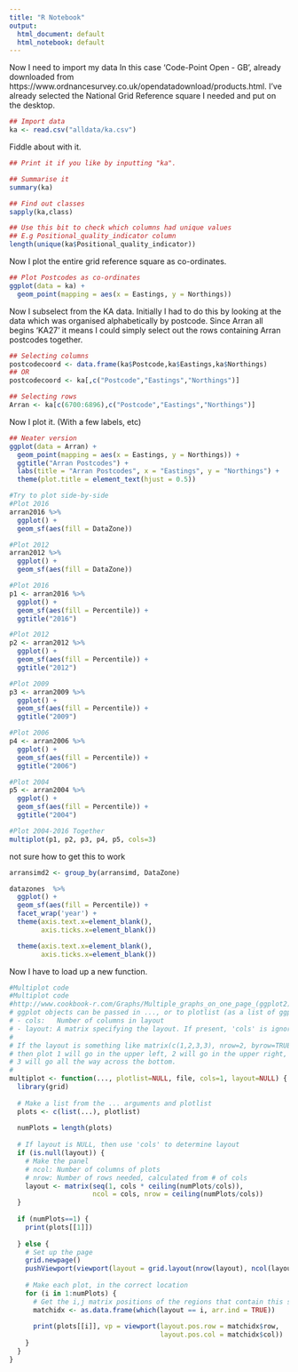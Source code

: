 ```yaml
---
title: "R Notebook"
output:
  html_document: default
  html_notebook: default
---
```


Now I need to import my data
In this case 'Code-Point Open - GB', already downloaded from https://www.ordnancesurvey.co.uk/opendatadownload/products.html. 
I've already selected the National Grid Reference square I needed and put on the desktop.
```r
## Import data
ka <- read.csv("alldata/ka.csv")
```

Fiddle about with it.
```r
## Print it if you like by inputting "ka".

## Summarise it
summary(ka)

## Find out classes
sapply(ka,class)

## Use this bit to check which columns had unique values
## E.g Positional_quality_indicator column
length(unique(ka$Positional_quality_indicator))
```

Now I plot the entire grid reference square as co-ordinates.
```r
## Plot Postcodes as co-ordinates
ggplot(data = ka) +
  geom_point(mapping = aes(x = Eastings, y = Northings))
```

Now I subselect from the KA data.
Initially I had to do this by looking at the data which was organised alphabetically by postcode.
Since Arran all begins 'KA27' it means I could simply select out the rows containing Arran postcodes together.
```r
## Selecting columns
postcodecoord <- data.frame(ka$Postcode,ka$Eastings,ka$Northings)
## OR
postcodecoord <- ka[,c("Postcode","Eastings","Northings")]

## Selecting rows
Arran <- ka[c(6700:6896),c("Postcode","Eastings","Northings")]
```

Now I plot it. (With a few labels, etc)
```r
## Neater version
ggplot(data = Arran) +
  geom_point(mapping = aes(x = Eastings, y = Northings)) +
  ggtitle("Arran Postcodes") +
  labs(title = "Arran Postcodes", x = "Eastings", y = "Northings") +
  theme(plot.title = element_text(hjust = 0.5))
```

```r
#Try to plot side-by-side
#Plot 2016
arran2016 %>%
  ggplot() +
  geom_sf(aes(fill = DataZone))

#Plot 2012
arran2012 %>%
  ggplot() +
  geom_sf(aes(fill = DataZone))
```

```r
#Plot 2016
p1 <- arran2016 %>%
  ggplot() +
  geom_sf(aes(fill = Percentile)) +
  ggtitle("2016")

#Plot 2012
p2 <- arran2012 %>%
  ggplot() +
  geom_sf(aes(fill = Percentile)) +
  ggtitle("2012")

#Plot 2009
p3 <- arran2009 %>%
  ggplot() +
  geom_sf(aes(fill = Percentile)) +
  ggtitle("2009")

#Plot 2006
p4 <- arran2006 %>%
  ggplot() +
  geom_sf(aes(fill = Percentile)) +
  ggtitle("2006")

#Plot 2004
p5 <- arran2004 %>%
  ggplot() +
  geom_sf(aes(fill = Percentile)) +
  ggtitle("2004")

#Plot 2004-2016 Together
multiplot(p1, p2, p3, p4, p5, cols=3)
```

not sure how to get this to work

```r
arransimd2 <- group_by(arransimd, DataZone)
```

```r
datazones  %>%
  ggplot() +
  geom_sf(aes(fill = Percentile)) +
  facet_wrap('year') +
  theme(axis.text.x=element_blank(),
        axis.ticks.x=element_blank())
```

```r
  theme(axis.text.x=element_blank(),
        axis.ticks.x=element_blank())
```

Now I have to load up a new function.
```r
#Multiplot code
#Multiplot code
#http://www.cookbook-r.com/Graphs/Multiple_graphs_on_one_page_(ggplot2)/
# ggplot objects can be passed in ..., or to plotlist (as a list of ggplot objects)
# - cols:   Number of columns in layout
# - layout: A matrix specifying the layout. If present, 'cols' is ignored.
#
# If the layout is something like matrix(c(1,2,3,3), nrow=2, byrow=TRUE),
# then plot 1 will go in the upper left, 2 will go in the upper right, and
# 3 will go all the way across the bottom.
#
multiplot <- function(..., plotlist=NULL, file, cols=1, layout=NULL) {
  library(grid)
  
  # Make a list from the ... arguments and plotlist
  plots <- c(list(...), plotlist)
  
  numPlots = length(plots)
  
  # If layout is NULL, then use 'cols' to determine layout
  if (is.null(layout)) {
    # Make the panel
    # ncol: Number of columns of plots
    # nrow: Number of rows needed, calculated from # of cols
    layout <- matrix(seq(1, cols * ceiling(numPlots/cols)),
                     ncol = cols, nrow = ceiling(numPlots/cols))
  }
  
  if (numPlots==1) {
    print(plots[[1]])
    
  } else {
    # Set up the page
    grid.newpage()
    pushViewport(viewport(layout = grid.layout(nrow(layout), ncol(layout))))
    
    # Make each plot, in the correct location
    for (i in 1:numPlots) {
      # Get the i,j matrix positions of the regions that contain this subplot
      matchidx <- as.data.frame(which(layout == i, arr.ind = TRUE))
      
      print(plots[[i]], vp = viewport(layout.pos.row = matchidx$row,
                                      layout.pos.col = matchidx$col))
    }
  }
}
```

